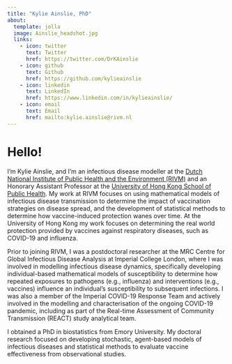 ```yaml
---
title: "Kylie Ainslie, PhD"
about:
  template: jolla
  image: Ainslie_headshot.jpg
  links:
    - icon: twitter
      text: Twitter
      href: https://twitter.com/DrKAinslie
    - icon: github
      text: Github
      href: https://github.com/kylieainslie
    - icon: linkedin
      text: LinkedIn
      href: https://www.linkedin.com/in/kylieainslie/
    - icon: email
      text: Email
      href: mailto:kylie.ainslie@rivm.nl
---
```


# Hello!

I'm Kylie Ainslie, and I'm an infectious disease modeller at the [Dutch National Institute of Public Health and the Environment (RIVM)](https://www.rivm.nl/en) and an Honorary Assistant Professor at the [University of Hong Kong School of Public Health](https://sph.hku.hk/). My work at RIVM focuses on using mathematical models of infectious disease transmission to determine the impact of vaccination strategies on disease spread, and the development of statistical methods to determine how vaccine-induced protection wanes over time. At the University of Hong Kong my work focuses on determining the real world protection provided by vaccines against respiratory diseases, such as COVID-19 and influenza.

Prior to joining RIVM, I was a postdoctoral researcher at the MRC Centre for Global Infectious Disease Analysis at Imperial College London, where I was involved in modelling infectious disease dynamics, specifically developing individual-based mathematical models of susceptibility to determine how repeated exposures to pathogens (e.g., influenza) and interventions (e.g., vaccines) influence an individual's susceptibility to subsequent infections. I was also a member of the Imperial COVID-19 Response Team and actively involved in the modelling and characterisation of the ongoing COVID-19 pandemic, including as part of the Real-time Assessment of Community Transmission (REACT) study analytical team.

I obtained a PhD in biostatistics from Emory University. My doctoral research focused on developing stochastic, agent-based models of infectious diseases and statistical methods to evaluate vaccine effectiveness from observational studies.

 
